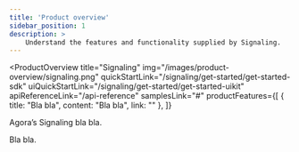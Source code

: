 ```yaml
---
title: 'Product overview'
sidebar_position: 1
description: >
    Understand the features and functionality supplied by Signaling.
---
```



<ProductOverview
  title="Signaling"
  img="/images/product-overview/signaling.png"
  quickStartLink="/signaling/get-started/get-started-sdk"
  uiQuickStartLink="/signaling/get-started/get-started-uikit"
  apiReferenceLink="/api-reference"
  samplesLink="#"
  productFeatures={[
    {
      title: "Bla bla",
      content: "Bla bla",
      link: ""
    },
  ]}

>

Agora’s Signaling bla bla.

Bla bla.

</ProductOverview>